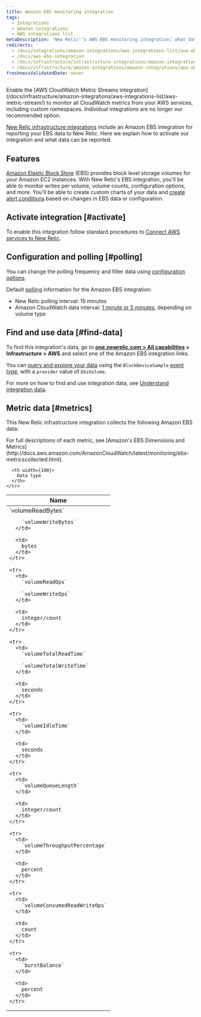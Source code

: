 ```yaml
---
title: Amazon EBS monitoring integration
tags:
  - Integrations
  - Amazon integrations
  - AWS integrations list
metaDescription: 'New Relic''s AWS EBS monitoring integration: what data it reports, and how to enable it.'
redirects:
  - /docs/integrations/amazon-integrations/aws-integrations-list/aws-ebs-monitoring-integration
  - /docs/aws-ebs-integration
  - /docs/infrastructure/infrastructure-integrations/amazon-integrations/aws-ebs-integration
  - /docs/infrastructure/amazon-integrations/amazon-integrations/aws-ebs-monitoring-integration
freshnessValidatedDate: never
---
```


<Callout variant="important">
  Enable the [AWS CloudWatch Metric Streams integration](/docs/infrastructure/amazon-integrations/aws-integrations-list/aws-metric-stream/) to monitor all CloudWatch metrics from your AWS services, including custom namespaces. Individual integrations are no longer our recommended option.
</Callout>

[New Relic infrastructure integrations](/docs/infrastructure/integrations-getting-started/getting-started/introduction-infrastructure-integrations) include an Amazon EBS integration for reporting your EBS data to New Relic. Here we explain how to activate our integration and what data can be reported.

## Features

[Amazon Elastic Block Store](https://aws.amazon.com/ebs/) (EBS) provides block level storage volumes for your Amazon EC2 instances. With New Relic's EBS integration, you'll be able to monitor writes per volume, volume counts, configuration options, and more. You'll be able to create custom charts of your data and [create alert conditions](/docs/infrastructure/new-relic-infrastructure/infrastructure-alert-conditions/infrastructure-alerts-add-edit-or-view-host-alert-information) based on changes in EBS data or configuration.

## Activate integration [#activate]

To enable this integration follow standard procedures to [Connect AWS services to New Relic](/docs/infrastructure/infrastructure-integrations/getting-started/connect-aws-integrations-infrastructure).

## Configuration and polling [#polling]

You can change the polling frequency and filter data using [configuration options](/docs/integrations/new-relic-integrations/getting-started/configure-polling-frequency-data-collection-cloud-integrations).

Default [polling](/docs/infrastructure/amazon-integrations/aws-integrations-list/aws-polling-intervals-infrastructure-integrations) information for the Amazon EBS integration:

* New Relic polling interval: 15 minutes
* Amazon CloudWatch data interval: [1 minute or 5 minutes](http://docs.aws.amazon.com/AmazonCloudWatch/latest/monitoring/ebs-metricscollected.html), depending on volume type

## Find and use data [#find-data]

To find this integration's data, go to <DNT>**[one.newrelic.com > All capabilities](https://one.newrelic.com/all-capabilities) > Infrastructure > AWS**</DNT> and select one of the Amazon EBS integration links.

You can [query and explore your data](/docs/using-new-relic/data/understand-data/query-new-relic-data) using the `BlockDeviceSample` [event type](/docs/data-apis/understand-data/new-relic-data-types/#event-data), with a `provider` value of `EbsVolume`.

For more on how to find and use integration data, see [Understand integration data](/docs/infrastructure/integrations/find-use-infrastructure-integration-data).

## Metric data [#metrics]

This New Relic infrastructure integration collects the following Amazon EBS data:

<Callout variant="tip">
  For full descriptions of each metric, see [Amazon's EBS Dimensions and Metrics](http://docs.aws.amazon.com/AmazonCloudWatch/latest/monitoring/ebs-metricscollected.html).
</Callout>

<table>
  <thead>
    <tr>
      <th width={200}>
        Name
      </th>

      <th width={100}>
        Data type
      </th>
    </tr>
  </thead>

  <tbody>
    <tr>
      <td>
        `volumeReadBytes`

        `volumeWriteBytes`
      </td>

      <td>
        bytes
      </td>
    </tr>

    <tr>
      <td>
        `volumeReadOps`

        `volumeWriteOps`
      </td>

      <td>
        integer/count
      </td>
    </tr>

    <tr>
      <td>
        `volumeTotalReadTime`

        `volumeTotalWriteTime`
      </td>

      <td>
        seconds
      </td>
    </tr>

    <tr>
      <td>
        `volumeIdleTime`
      </td>

      <td>
        seconds
      </td>
    </tr>

    <tr>
      <td>
        `volumeQueueLength`
      </td>

      <td>
        integer/count
      </td>
    </tr>

    <tr>
      <td>
        `volumeThroughputPercentage`
      </td>

      <td>
        percent
      </td>
    </tr>

    <tr>
      <td>
        `volumeConsumedReadWriteOps`
      </td>

      <td>
        count
      </td>
    </tr>

    <tr>
      <td>
        `burstBalance`
      </td>

      <td>
        percent
      </td>
    </tr>
  </tbody>
</table>
